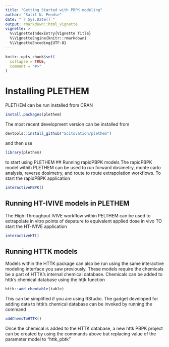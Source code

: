```yaml
---
title: "Getting Started with PBPK modeling"
author: "Salil N. Pendse"
date: "`r Sys.Date()`"
output: rmarkdown::html_vignette
vignette: >
  %\VignetteIndexEntry{Vignette Title}
  %\VignetteEngine{knitr::rmarkdown}
  %\VignetteEncoding{UTF-8}
---
```


```r
knitr::opts_chunk$set(
  collapse = TRUE,
  comment = "#>"
)
```

# Installing PLETHEM
PLETHEM can be run installed from CRAN 
```r
install.packages(plethem)
```
The most recent development version can be installed from 
```r
devtools::install_github("Scitovation/plethem")
```
and then use 
```r
library(plethem)
```
to start using PLETHEM
## Running rapidPBPK models
The rapidPBPK model withih PLETHEM can be used to run forward dosimetry, monte carlo analysis, reverse dosimetry, and route to route extrapolation workflows. 
To start the rapidPBPK application
```r
interactivePBPK()
```
## Running HT-IVIVE models in PLETHEM
The High-Throughput IVIVE workflow within PELTHEM can be used to extrapolate in vitro points of depature to equivalent applied dose in vivo
TO start the HT-IVIVE application
```r
interactiveHT()
```
## Running HTTK models 
Models within the HTTK package can also be run using the same interactive modeling interface you saw previously. These models require the chemicals be a part of HTTK's internal chemical database. Chemicals can be added to httk's chemical database using the httk function
```r
httk::add_chemtable(table)
```
This can be simplified if you are using RStudio. The gadget developed for adding data to httk's chemical database can be invoked by running the command
```r
addChemsToHTTK()
```
Once the chemical is added to the HTTK database, a new httk PBPK project can be created by using the commands above but replacing value of the parameter model to "httk_pbtk"